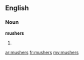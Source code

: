 ==English==

===Noun===
'''mushers'''

# {{plural of|[[musher]]}}

[[ar:mushers]]
[[fr:mushers]]
[[my:mushers]]